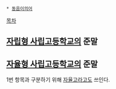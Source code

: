  * [[동음이의어]]

[[목차]]
== [[자립형 사립고등학교]]의 준말 ==

== [[자율형 사립고등학교]]의 준말 == 
1번 항목과 구분하기 위해 [[자율고]]라고도 쓰인다.
